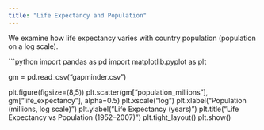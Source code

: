 ---
title: "Life Expectancy and Population"
---

We examine how life expectancy varies with country population (population on a log scale).

```{python}
import pandas as pd
import matplotlib.pyplot as plt

gm = pd.read_csv("gapminder.csv")

plt.figure(figsize=(8,5))
plt.scatter(gm["population_millions"], gm["life_expectancy"], alpha=0.5)
plt.xscale("log")
plt.xlabel("Population (millions, log scale)")
plt.ylabel("Life Expectancy (years)")
plt.title("Life Expectancy vs Population (1952–2007)")
plt.tight_layout()
plt.show()
